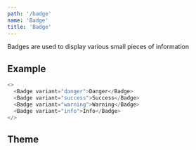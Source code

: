 ```yaml
---
path: '/badge'
name: 'Badge'
title: 'Badge'
---
```


Badges are used to display various small pieces of information

## Example

```js
<>
  <Badge variant="danger">Danger</Badge>
  <Badge variant="success">Success</Badge>
  <Badge variant="warning">Warning</Badge>
  <Badge variant="info">Info</Badge>
</>
```

## Theme

<Theme name="components.badge" />
